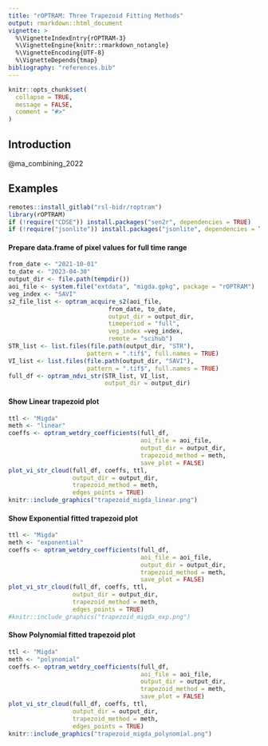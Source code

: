 ```yaml
---
title: "rOPTRAM: Three Trapezoid Fitting Methods"
output: rmarkdown::html_document
vignette: >
  %\VignetteIndexEntry{rOPTRAM-3}
  %\VignetteEngine{knitr::rmarkdown_notangle}
  %\VignetteEncoding{UTF-8}
  %\VignetteDepends{tmap}
bibliography: "references.bib"
---
```


```r
knitr::opts_chunk$set(
  collapse = TRUE,
  message = FALSE,
  comment = "#>"
)
```

## Introduction

@ma_combining_2022


## Examples


```r
remotes::install_gitlab("rsl-bidr/roptram")
library(rOPTRAM)
if (!require("CDSE")) install.packages("sen2r", dependencies = TRUE)
if (!require("jsonlite")) install.packages("jsonlite", dependencies = TRUE)
```
#### Prepare data.frame of pixel values for full time range

```r
from_date <- "2021-10-01"
to_date <- "2023-04-30"
output_dir <- file.path(tempdir())
aoi_file <- system.file("extdata", "migda.gpkg", package = "rOPTRAM")
veg_index <- "SAVI"
s2_file_list <- optram_acquire_s2(aoi_file,
                            from_date, to_date,
                            output_dir = output_dir,
                            timeperiod = "full",
                            veg_index =veg_index,
                            remote = "scihub")
STR_list <- list.files(file.path(output_dir, "STR"),
                      pattern = ".tif$", full.names = TRUE)
VI_list <- list.files(file.path(output_dir, "SAVI"),
                      pattern = ".tif$", full.names = TRUE)
full_df <- optram_ndvi_str(STR_list, VI_list,
                           output_dir = output_dir)
```

#### Show Linear trapezoid plot

```r
ttl <- "Migda"
meth <- "linear"
coeffs <- optram_wetdry_coefficients(full_df,
                                     aoi_file = aoi_file,
                                     output_dir = output_dir,
                                     trapezoid_method = meth,
                                     save_plot = FALSE)
plot_vi_str_cloud(full_df, coeffs, ttl,
                  output_dir = output_dir,
                  trapezoid_method = meth,
                  edges_points = TRUE)
knitr::include_graphics("trapezoid_migda_linear.png")
```

#### Show Exponential fitted trapezoid plot

```r
ttl <- "Migda"
meth <- "exponential"
coeffs <- optram_wetdry_coefficients(full_df,
                                     aoi_file = aoi_file,
                                     output_dir = output_dir,
                                     trapezoid_method = meth,
                                     save_plot = FALSE)
plot_vi_str_cloud(full_df, coeffs, ttl,
                  output_dir = output_dir,
                  trapezoid_method = meth,
                  edges_points = TRUE)
#knitr::include_graphics("trapezoid_migda_exp.png")
```

#### Show Polynomial fitted trapezoid plot

```r
ttl <- "Migda"
meth <- "polynomial"
coeffs <- optram_wetdry_coefficients(full_df,
                                     aoi_file = aoi_file,
                                     output_dir = output_dir,
                                     trapezoid_method = meth,
                                     save_plot = FALSE)
plot_vi_str_cloud(full_df, coeffs, ttl,
                  output_dir = output_dir,
                  trapezoid_method = meth,
                  edges_points = TRUE)
knitr::include_graphics("trapezoid_migda_polynomial.png")
```
